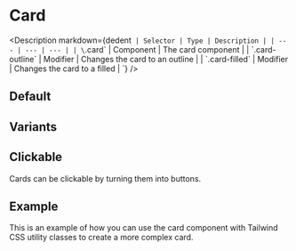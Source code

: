 
<Meta of={CardStories} />

# Card

<Description
  markdown={dedent`
    | Selector | Type | Description |
    | --- | --- | --- |
    | \`.card\` | Component | The card component |
    | \`.card-outline\` | Modifier | Changes the card to an outline |
    | \`.card-filled\` | Modifier | Changes the card to a filled |
  `}
/>

## Default

<Canvas of={CardStories.Default} />

## Variants

<Canvas of={CardStories.Variants} />

## Clickable

Cards can be clickable by turning them into buttons.

<Canvas of={CardStories.Clickable} />

## Example

This is an example of how you can use the card component with Tailwind CSS utility classes to create a more complex card.

<Canvas of={CardStories.Example} />

